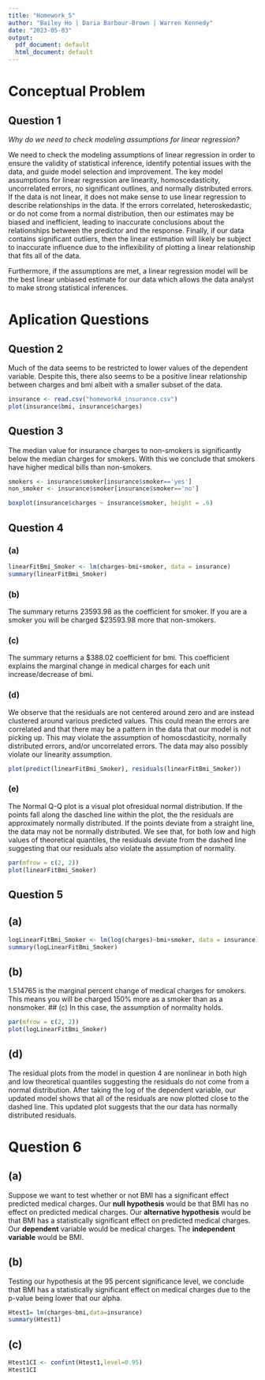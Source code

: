 ```yaml
---
title: "Homework_5"
author: "Bailey Ho | Daria Barbour-Brown | Warren Kennedy"
date: "2023-05-03"
output:
  pdf_document: default
  html_document: default
---
```


# Conceptual Problem

## Question 1

*Why do we need to check modeling assumptions for linear regression?*

We need to check the modeling assumptions of linear regression in order to ensure the validity of statistical inference, identify potential issues with the data, and guide model selection and improvement. The key model assumptions for linear regression are linearity, homoscedasticity, uncorrelated errors, no significant outlines, and normally distributed errors. If the data is not linear, it does not make sense to use linear regression to describe relationships in the data. If the errors correlated, heteroskedastic, or do not come from a normal distribution, then our estimates may be biased and inefficient, leading to inaccurate conclusions about the relationships between the predictor and the response. Finally, if our data contains significant outliers, then the linear estimation will likely be subject to inaccurate influence due to the inflexibility of plotting a linear relationship that fits all of the data.

Furthermore, if the assumptions are met, a linear regression model will be the best linear unbiased estimate for our data which allows the data analyst to make strong statistical inferences.

# Aplication Questions

## Question 2

Much of the data seems to be restricted to lower values of the dependent variable. Despite this, there also seems to be a positive linear relationship between charges and bmi albeit with a smaller subset of the data.

```r
insurance <- read.csv("homework4_insurance.csv")
plot(insurance$bmi, insurance$charges)

```

## Question 3

The median value for insurance charges to non-smokers is significantly below the median charges for smokers. With this we conclude that smokers have higher medical bills than non-smokers. 

```r
smokers <- insurance$smoker[insurance$smoker=='yes']
non_smoker <- insurance$smoker[insurance$smoker=='no']

boxplot(insurance$charges ~ insurance$smoker, height = .6)
```


## Question 4
### (a)
```r
linearFitBmi_Smoker <- lm(charges~bmi+smoker, data = insurance)
summary(linearFitBmi_Smoker)
```

### (b)
The summary returns 23593.98 as the coefficient for smoker. If you are a smoker you will be charged $23593.98 more that non-smokers.

### (c)
The summary returns a $388.02 coefficient for bmi. This coefficient explains the marginal change in medical charges for each unit increase/decrease of bmi.  

### (d)

We observe that the residuals are not centered around zero and are instead clustered around various predicted values. This could mean the errors are correlated and that there may be a pattern in the data that our model is not picking up. This may violate the assumption of homoscdasticity, normally distributed errors, and/or uncorrelated errors. The data may also possibly violate our linearity assumption. 

```r
plot(predict(linearFitBmi_Smoker), residuals(linearFitBmi_Smoker))
```


### (e)

The Normal Q-Q plot is a visual plot ofresidual normal distribution. If the points fall along the dasched line within the plot, the the residuals are approximately normally distributed. If the points deviate from a straight line, the data may not be normally distributed. We see that, for both low and high values of theoretical quantiles, the residuals deviate from the dashed line suggesting that our residuals also violate the assumption of normality.

```r
par(mfrow = c(2, 2))
plot(linearFitBmi_Smoker)

```

 
## Question 5
## (a)
```r
logLinearFitBmi_Smoker <- lm(log(charges)~bmi+smoker, data = insurance)
summary(logLinearFitBmi_Smoker)
```
## (b)
1.514765 is the marginal percent change of medical charges for smokers. This means you will be charged 150% more as a smoker than as a nonsmoker. 
## (c)
In this case, the assumption of normality holds.
```r
par(mfrow = c(2, 2))
plot(logLinearFitBmi_Smoker)
```


## (d)
The residual plots from the model in question 4 are nonlinear in both high and low theoretical quantiles suggesting the residuals do not come from a normal distribution. After taking the log of the dependent variable, our updated model shows that all of the residuals are now plotted close to the dashed line. This updated plot suggests that the our data has normally distributed residuals. 

# Question 6

## (a)
Suppose we want to test whether or not BMI has a significant  effect predicted medical charges. Our **null hypothesis** would be that BMI has no effect on predicted medical charges. Our **alternative hypothesis** would be that BMI has a statistically significant effect on predicted medical charges. Our **dependent** variable would be medical charges. The **independent variable** would be BMI.

## (b)
Testing our hypothesis at the 95 percent significance level, we conclude that BMI has a statistically significant effect on medical charges due to the p-value being lower that our alpha. 
```r
Htest1= lm(charges~bmi,data=insurance)
summary(Htest1)
```


## (c)
```r
Htest1CI <- confint(Htest1,level=0.95)
Htest1CI
```
